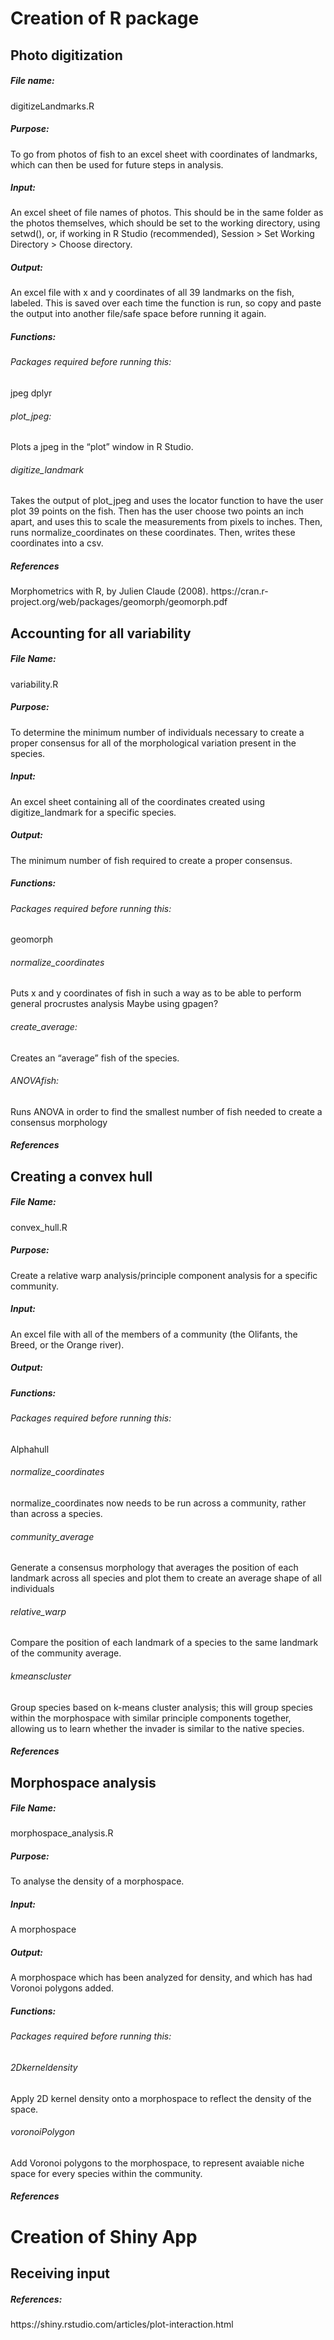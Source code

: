 # Creation of R package
## Photo digitization
##### File name:
digitizeLandmarks.R

##### Purpose:
To go from photos of fish to an excel sheet with coordinates of landmarks, which can then be used for future steps in analysis.

##### Input:
An excel sheet of file names of photos. This should be in the same folder as the photos themselves, which should be set to the working directory, using setwd(), or, if working in R Studio (recommended), Session > Set Working Directory > Choose directory.

##### Output:
An excel file with x and y coordinates of all 39 landmarks on the fish, labeled. This is saved over each time the function is run, so copy and paste the output into another file/safe space before running it again.

##### Functions:

###### Packages required before running this:
jpeg
dplyr

###### plot_jpeg:
Plots a jpeg in the "plot" window in R Studio.

###### digitize_landmark
Takes the output of plot_jpeg and uses the locator function to have the user plot 39 points on the fish. Then has the user choose two points an inch apart, and uses this to scale the measurements from pixels to inches. Then, runs normalize_coordinates on these coordinates. Then, writes these coordinates into a csv.

##### References
Morphometrics with R, by Julien Claude (2008).
https://cran.r-project.org/web/packages/geomorph/geomorph.pdf

## Accounting for all variability
##### File Name:
variability.R

##### Purpose:
To determine the minimum number of individuals necessary to create a proper consensus for all of the morphological variation present in the species.

##### Input:
An excel sheet containing all of the coordinates created using digitize_landmark for a specific species.

##### Output:
The minimum number of fish required to create a proper consensus.

##### Functions:

###### Packages required before running this:
geomorph

###### normalize_coordinates
Puts x and y coordinates of fish in such a way as to be able to perform general procrustes analysis
Maybe using gpagen?

###### create_average:
Creates an "average" fish of the species.

###### ANOVAfish:
Runs ANOVA in order to find the smallest number of fish needed to create a consensus morphology

##### References

## Creating a convex hull

##### File Name:
convex_hull.R

##### Purpose:
Create a relative warp analysis/principle component analysis for a specific community.

##### Input:
An excel file with all of the members of a community (the Olifants, the Breed, or the Orange river). 

##### Output:


##### Functions:

###### Packages required before running this:
Alphahull

###### normalize_coordinates
normalize_coordinates now needs to be run across a community, rather than across a species.

###### community_average
Generate a consensus morphology that averages the position of each landmark across all species and plot them to create an average shape of all individuals

###### relative_warp
Compare the position of each landmark of a species to the same landmark of the community average. 

###### kmeanscluster
Group species based on k-means cluster analysis; this will group species within the morphospace with similar principle components together, allowing us to learn whether the invader is similar to the native species.

##### References

## Morphospace analysis

##### File Name:
morphospace_analysis.R

##### Purpose:
To analyse the density of a morphospace.

##### Input:
A morphospace

##### Output:
A morphospace which has been analyzed for density, and which has had Voronoi polygons added.

##### Functions:

###### Packages required before running this:

###### 2Dkerneldensity
Apply 2D kernel density onto a morphospace to reflect the density of the space.

###### voronoiPolygon
Add Voronoi polygons to the morphospace, to represent avaiable niche space for every species within the community.

##### References

# Creation of Shiny App

## Receiving input 

##### References:
https://shiny.rstudio.com/articles/plot-interaction.html
